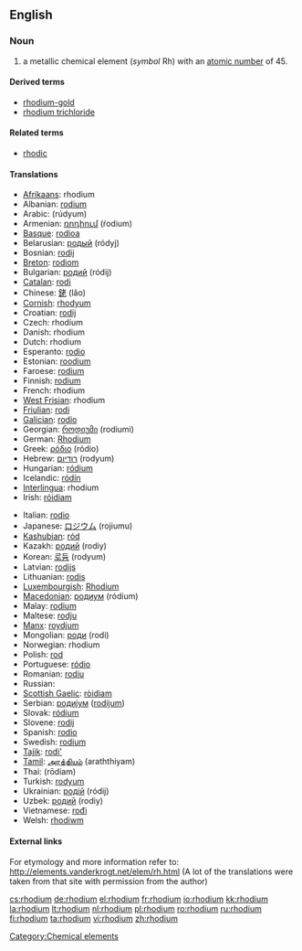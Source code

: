 {{also|Rhodium}}
==English==
{{elements|Rh|ruthenium|Ru|palladium|Pd}}

===Noun===
{{en-noun|-}}
{{wikipedia}}

# a metallic chemical element (''symbol'' Rh) with an [[atomic number]] of 45.

====Derived terms====
* [[rhodium-gold]]
* [[rhodium trichloride]]

====Related terms====
* [[rhodic]]

====Translations====
{{top}}
* [[Afrikaans]]: rhodium
* Albanian: [[rodium]]
* Arabic: {{Arab|[[روديوم]]}} (rúdyum) {{m}}
* Armenian: [[ռոդիում]] (ŕodium)
* [[Basque]]: [[rodioa]]
* Belarusian: [[родый]] (ródyj) {{m}}
* Bosnian: [[rodij]]
* [[Breton]]: [[rodiom]]
* Bulgarian: [[родий]] (ródij) {{m}}
* [[Catalan]]: [[rodi]]
* Chinese: [[銠]] (lǎo)
* [[Cornish]]: [[rhodyum]]
* Croatian: [[rodij]]
* Czech: rhodium
* Danish: rhodium
* Dutch: rhodium {{n}}
* Esperanto: [[rodio]]
* Estonian: [[roodium]]
* Faroese: [[rodium]]
* Finnish: [[rodium]]
* French: rhodium {{m}}
* [[West Frisian]]: rhodium
* [[Friulian]]: [[rodi]]
* [[Galician]]: [[rodio]]
* Georgian: [[როდიუმი]] (rodiumi)
* German: [[Rhodium]] {{n}}
* Greek: [[ρόδιο]] (ródio) {{n}}
* Hebrew: [[רודיום]] (rodyum)
* Hungarian: [[ródium]]
* Icelandic: [[ródín]]
* [[Interlingua]]: rhodium
* Irish: [[róidiam]]
{{mid}}
* Italian: [[rodio]] {{m}}
* Japanese: [[ロジウム]] (rojiumu)
* [[Kashubian]]: [[ród]]
* Kazakh: [[родий]] (rodiy)
* Korean: [[로듐]] (rodyum)
* Latvian: [[rodijs]]
* Lithuanian: [[rodis]]
* [[Luxembourgish]]: [[Rhodium]]
* [[Macedonian]]: [[родиум]] (ródium) {{m}}
* Malay: [[rodium]]
* Maltese: [[rodju]]
* [[Manx]]: [[roydjum]]
* Mongolian: [[роди]] (rodi)
* Norwegian: rhodium
* Polish: [[rod#Polish|rod]] {{m}}
* Portuguese: [[ródio]] {{m}}
* Romanian: [[rodiu]] {{n}}
* Russian: {{t|ru|родий|tr=ródij|m}}
* [[Scottish Gaelic]]: [[ròidiam]]
* Serbian: [[родиjум]] ([[rodijum]]) {{m}}
* Slovak: [[ródium]]
* Slovene: [[rodij]]
* Spanish: [[rodio]] {{m}}
* Swedish: [[rodium]]
* [[Tajik]]: [[rodi']]
* [[Tamil]]: [[அரத்தியம்]] (araththiyam)
* Thai: {{Thai|[[โรเดียม]]}} (rōdiam)
* Turkish: [[rodyum]]
* Ukrainian: [[родiй]] (ródij) {{m}}
* Uzbek: [[родий]] (rodiy)
* Vietnamese: [[rođi]]
* Welsh: [[rhodiwm]]
{{bottom}}

====External links====
For etymology and more information refer to:
http://elements.vanderkrogt.net/elem/rh.html
(A lot of the translations were taken from that site with permission from the author)

[[Category:Chemical elements]]

[[cs:rhodium]]
[[de:rhodium]]
[[el:rhodium]]
[[fr:rhodium]]
[[io:rhodium]]
[[kk:rhodium]]
[[la:rhodium]]
[[lt:rhodium]]
[[nl:rhodium]]
[[pl:rhodium]]
[[ro:rhodium]]
[[ru:rhodium]]
[[fi:rhodium]]
[[ta:rhodium]]
[[vi:rhodium]]
[[zh:rhodium]]